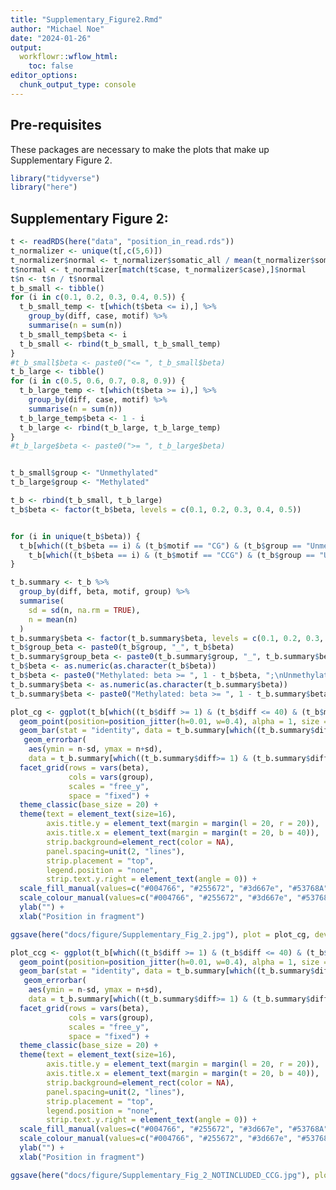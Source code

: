 ```yaml
---
title: "Supplementary_Figure2.Rmd"
author: "Michael Noe"
date: "2024-01-26"
output:
  workflowr::wflow_html:
    toc: false
editor_options:
  chunk_output_type: console
---
```


## Pre-requisites

These packages are necessary to make the plots that make up Supplementary Figure 2.

```r
library("tidyverse")
library("here")
```


## Supplementary Figure 2: 

```r
t <- readRDS(here("data", "position_in_read.rds"))
t_normalizer <- unique(t[,c(5,6)])
t_normalizer$normal <- t_normalizer$somatic_all / mean(t_normalizer$somatic_all)
t$normal <- t_normalizer[match(t$case, t_normalizer$case),]$normal
t$n <- t$n / t$normal
t_b_small <- tibble()
for (i in c(0.1, 0.2, 0.3, 0.4, 0.5)) {
  t_b_small_temp <- t[which(t$beta <= i),] %>% 
    group_by(diff, case, motif) %>%
    summarise(n = sum(n))
  t_b_small_temp$beta <- i
  t_b_small <- rbind(t_b_small, t_b_small_temp)
}
#t_b_small$beta <- paste0("<= ", t_b_small$beta)
t_b_large <- tibble()
for (i in c(0.5, 0.6, 0.7, 0.8, 0.9)) {
  t_b_large_temp <- t[which(t$beta >= i),] %>% 
    group_by(diff, case, motif) %>%
    summarise(n = sum(n))
  t_b_large_temp$beta <- 1 - i
  t_b_large <- rbind(t_b_large, t_b_large_temp)
}
#t_b_large$beta <- paste0(">= ", t_b_large$beta)


t_b_small$group <- "Unmethylated"
t_b_large$group <- "Methylated"

t_b <- rbind(t_b_small, t_b_large)
t_b$beta <- factor(t_b$beta, levels = c(0.1, 0.2, 0.3, 0.4, 0.5))


for (i in unique(t_b$beta)) {
  t_b[which((t_b$beta == i) & (t_b$motif == "CG") & (t_b$group == "Unmethylated")),]$n <- t_b[which((t_b$beta == i) & (t_b$motif == "CG") & (t_b$group == "Unmethylated")),]$n * (mean(t_b[which((t_b$beta == i) & (t_b$motif == "CG") & (t_b$group == "Methylated")),]$n) / mean(t_b[which((t_b$beta == i) & (t_b$motif == "CG") & (t_b$group == "Unmethylated")),]$n))
    t_b[which((t_b$beta == i) & (t_b$motif == "CCG") & (t_b$group == "Unmethylated")),]$n <- t_b[which((t_b$beta == i) & (t_b$motif == "CCG") & (t_b$group == "Unmethylated")),]$n * (mean(t_b[which((t_b$beta == i) & (t_b$motif == "CCG") & (t_b$group == "Methylated")),]$n) / mean(t_b[which((t_b$beta == i) & (t_b$motif == "CCG") & (t_b$group == "Unmethylated")),]$n))
}

t_b.summary <- t_b %>%
  group_by(diff, beta, motif, group) %>%
  summarise(
    sd = sd(n, na.rm = TRUE),
    n = mean(n)
  )
t_b.summary$beta <- factor(t_b.summary$beta, levels = c(0.1, 0.2, 0.3, 0.4, 0.5))
t_b$group_beta <- paste0(t_b$group, "_", t_b$beta)
t_b.summary$group_beta <- paste0(t_b.summary$group, "_", t_b.summary$beta)
t_b$beta <- as.numeric(as.character(t_b$beta))
t_b$beta <- paste0("Methylated: beta >= ", 1 - t_b$beta, ";\nUnmethylated: beta <= ", t_b$beta)
t_b.summary$beta <- as.numeric(as.character(t_b.summary$beta))
t_b.summary$beta <- paste0("Methylated: beta >= ", 1 - t_b.summary$beta, ";\nUnmethylated: beta <= ", t_b.summary$beta)

plot_cg <- ggplot(t_b[which((t_b$diff >= 1) & (t_b$diff <= 40) & (t_b$motif == "CG")),], aes(x=diff, y=n, colour=group_beta, fill=group_beta)) +
  geom_point(position=position_jitter(h=0.01, w=0.4), alpha = 1, size = 0.1) +
  geom_bar(stat = "identity", data = t_b.summary[which((t_b.summary$diff>= 1) & (t_b.summary$diff <= 40) & (t_b.summary$motif == "CG")),], colour="black", alpha=0.7) +
   geom_errorbar(
    aes(ymin = n-sd, ymax = n+sd),
    data = t_b.summary[which((t_b.summary$diff>= 1) & (t_b.summary$diff <= 40) & (t_b.summary$motif == "CG")),], width = 0.2, colour="black") +
  facet_grid(rows = vars(beta),
             cols = vars(group),
             scales = "free_y",
             space = "fixed") +
  theme_classic(base_size = 20) +
  theme(text = element_text(size=16),
        axis.title.y = element_text(margin = margin(l = 20, r = 20)),
        axis.title.x = element_text(margin = margin(t = 20, b = 40)),
        strip.background=element_rect(color = NA),
        panel.spacing=unit(2, "lines"),
        strip.placement = "top",
        legend.position = "none",
        strip.text.y.right = element_text(angle = 0)) +
  scale_fill_manual(values=c("#004766", "#255672", "#3d667e", "#53768A", "#698696", "#77c8dd", "#93cfe3", "#acd7e7", "#c2deeb", "#d7e6ee")) +
  scale_colour_manual(values=c("#004766", "#255672", "#3d667e", "#53768A", "#698696", "#77c8dd", "#93cfe3", "#acd7e7", "#c2deeb", "#d7e6ee")) +
  ylab("") +
  xlab("Position in fragment")

ggsave(here("docs/figure/Supplementary_Fig_2.jpg"), plot = plot_cg, device = "jpeg",width = 20, height=12,units = "in", dpi=300)

plot_ccg <- ggplot(t_b[which((t_b$diff >= 1) & (t_b$diff <= 40) & (t_b$motif == "CCG")),], aes(x=diff, y=n, colour=group_beta, fill=group_beta)) +
  geom_point(position=position_jitter(h=0.01, w=0.4), alpha = 1, size = 0.1) +
  geom_bar(stat = "identity", data = t_b.summary[which((t_b.summary$diff>= 1) & (t_b.summary$diff <= 40) & (t_b.summary$motif == "CCG")),], colour="black", alpha=0.7) +
   geom_errorbar(
    aes(ymin = n-sd, ymax = n+sd),
    data = t_b.summary[which((t_b.summary$diff>= 1) & (t_b.summary$diff <= 40) & (t_b.summary$motif == "CCG")),], width = 0.2, colour="black") +
  facet_grid(rows = vars(beta),
             cols = vars(group),
             scales = "free_y",
             space = "fixed") +
  theme_classic(base_size = 20) +
  theme(text = element_text(size=16),
        axis.title.y = element_text(margin = margin(l = 20, r = 20)),
        axis.title.x = element_text(margin = margin(t = 20, b = 40)),
        strip.background=element_rect(color = NA),
        panel.spacing=unit(2, "lines"),
        strip.placement = "top",
        legend.position = "none",
        strip.text.y.right = element_text(angle = 0)) +
  scale_fill_manual(values=c("#004766", "#255672", "#3d667e", "#53768A", "#698696", "#77c8dd", "#93cfe3", "#acd7e7", "#c2deeb", "#d7e6ee")) +
  scale_colour_manual(values=c("#004766", "#255672", "#3d667e", "#53768A", "#698696", "#77c8dd", "#93cfe3", "#acd7e7", "#c2deeb", "#d7e6ee")) +
  ylab("") +
  xlab("Position in fragment")

ggsave(here("docs/figure/Supplementary_Fig_2_NOTINCLUDED_CCG.jpg"), plot = plot_ccg, device = "jpeg",width = 20, height=12,units = "in", dpi=300)
```
